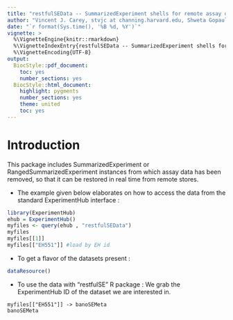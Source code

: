 ```yaml
---
title: "restfulSEData -- SummarizedExperiment shells for remote assay data"
author: "Vincent J. Carey, stvjc at channing.harvard.edu, Shweta Gopaulakrishnan reshg at channing.harvard.edu"
date: "`r format(Sys.time(), '%B %d, %Y')`"
vignette: >
  %\VignetteEngine{knitr::rmarkdown}
  %\VignetteIndexEntry{restfulSEData -- SummarizedExperiment shells for remote assay data}
  %\VignetteEncoding{UTF-8}
output:
  BiocStyle::pdf_document:
    toc: yes
    number_sections: yes
  BiocStyle::html_document:
    highlight: pygments
    number_sections: yes
    theme: united
    toc: yes
---
```


# Introduction

This package includes SummarizedExperiment or RangedSummarizedExperiment
instances from which assay data has been removed, so that it
can be restored in real time from remote stores.

- The example given below elaborates on how to access the data from the standard ExperimentHub interface :  

```r
library(ExperimentHub)
ehub = ExperimentHub()
myfiles <- query(ehub , "restfulSEData")
myfiles
myfiles[[1]]
myfiles[["EH551"]] #load by EH id

```

- To get a flavor of the datasets present : 

```r
dataResource()
```

- To use the data with "restfulSE" R package :
We grab the ExperimentHub ID of the dataset we are interested in. 

```use

myfiles[["EH551"]] -> banoSEMeta
banoSEMeta
```



